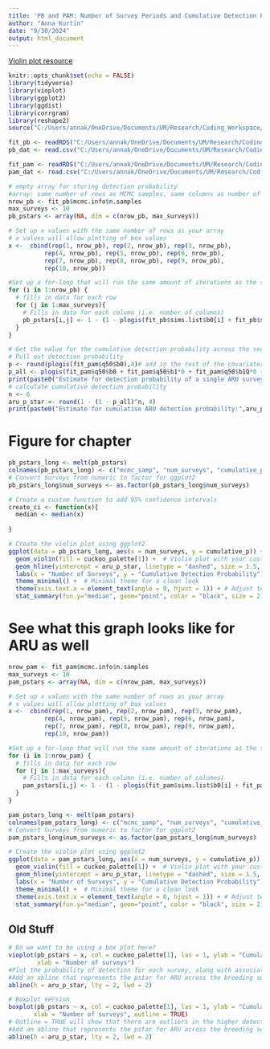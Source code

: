 ```yaml
---
title: 'PB and PAM: Number of Survey Periods and Cumulative Detection Probability'
author: "Anna Kurtin"
date: "9/30/2024"
output: html_document
---
```


[Violin plot resource](http://www.sthda.com/english/wiki/ggplot2-violin-plot-quick-start-guide-r-software-and-data-visualization)

```R
knitr::opts_chunk$set(echo = FALSE)
library(tidyverse)
library(vioplot)
library(ggplot2)
library(ggdist)
library(corrgram)
library(reshape2)
source("C:/Users/annak/OneDrive/Documents/UM/Research/Coding_Workspace/Cuckoo-Research/R_Scripts/5_Visualization/Create_HexCodes_CuckooColorBlind.R")

```


```R
fit_pb <- readRDS("C:/Users/annak/OneDrive/Documents/UM/Research/Coding_Workspace/Cuckoo-Research/R_Scripts/2_Analyses/Methods_Chapter/Playback_Model/Models_Ran_Outputs/JAGS_PBMod2.txt")
pb_dat <- read.csv("C:/Users/annak/OneDrive/Documents/UM/Research/Coding_Workspace/Cuckoo-Research/Data/Playback_Results/2023/Outputs/2023_PBData_FormatforOccModSCALED_8-6-24.csv")

fit_pam <- readRDS("C:/Users/annak/OneDrive/Documents/UM/Research/Coding_Workspace/Cuckoo-Research/R_Scripts/2_Analyses/Methods_Chapter/ARU_Model/Models_Ran_Outputs/MetChap_ARUMod2.Rdata")
pam_dat <- read.csv("C:/Users/annak/OneDrive/Documents/UM/Research/Coding_Workspace/Cuckoo-Research/Data/Habitat_Model_Covariates/HabChap_DetOccCovsFull_SCALED_8-12.csv")
```


```R
# empty array for storing detection probability
#array: same number of rows as MCMC samples, same columns as number of surveys you want to investigate
nrow_pb <- fit_pb$mcmc.info$n.samples
max_surveys <- 10
pb_pstars <- array(NA, dim = c(nrow_pb, max_surveys))

# Set up x values with the same number of rows as your array
# x values will allow plotting of box values
x <-  cbind(rep(1, nrow_pb), rep(2, nrow_pb), rep(3, nrow_pb), 
          rep(4, nrow_pb), rep(5, nrow_pb), rep(6, nrow_pb), 
          rep(7, nrow_pb), rep(8, nrow_pb), rep(9, nrow_pb), 
          rep(10, nrow_pb))

#Set up a for-loop that will run the same amount of iterations as the samples produced in the MCMC
for (i in 1:nrow_pb) { 
  # fills in data for each row 
  for (j in 1:max_surveys){ 
    # Fills in data for each column (i.e. number of columns)
    pb_pstars[i,j] <- 1 - (1 - plogis(fit_pb$sims.list$b0[i] + fit_pb$sims.list$b1[i]*0 + fit_pb$sims.list$b1Q[i]*0)+ fit_pb$sims.list$b3[i]*0+ fit_pb$sims.list$b4[i]*0)^j #Calculate estimated maximum detection probability for each survey using mean probability calculated in the MCMC 
  } 
}
```
```R
# Get the value for the cumulative detection probability across the season for PAM
# Pull out detection probability
p <- round(plogis(fit_pam$q50$b0),4)# add in the rest of the covariates and see what this does?
p_all <- plogis(fit_pam$q50$b0 + fit_pam$q50$b1*0 + fit_pam$q50$b1Q*0 + fit_pam$q50$b3*0 + fit_pam$q50$b4*0 + fit_pam$q50$b5*0)
print(paste0("Estimate for detection probability of a single ARU survey:",p_all))
# calculate cumulative detection probability
n <- 6
aru_p_star <- round(1 - (1 - p_all)^n, 4)
print(paste0("Estimate for cumulative ARU detection probability:",aru_p_star))
```

# Figure for chapter

```R
pb_pstars_long <- melt(pb_pstars)
colnames(pb_pstars_long) <- c("mcmc_samp", "num_surveys", "cumulative_p")
# Convert Surveys from numeric to factor for ggplot2
pb_pstars_long$num_surveys <- as.factor(pb_pstars_long$num_surveys)

# Create a custom function to add 95% confidence intervals
create_ci <- function(x){
  median <- median(x)
  
}

# Create the violin plot using ggplot2
ggplot(data = pb_pstars_long, aes(x = num_surveys, y = cumulative_p)) + 
  geom_violin(fill = cuckoo_palette[1]) +  # Violin plot with your custom color
  geom_hline(yintercept = aru_p_star, linetype = "dashed", size = 1.5, color = "gray") +  # Dashed line for pstar
  labs(x = "Number of Surveys", y = "Cumulative Detection Probability") +  # Axis labels
  theme_minimal() +  # Minimal theme for a clean look
  theme(axis.text.x = element_text(angle = 0, hjust = 1)) + # Adjust text angle and position
  stat_summary(fun.y="median", geom="point", color = "black", size = 2)
```




# See what this graph looks like for ARU as well 
```R
nrow_pam <- fit_pam$mcmc.info$n.samples
max_surveys <- 10
pam_pstars <- array(NA, dim = c(nrow_pam, max_surveys))

# Set up x values with the same number of rows as your array
# x values will allow plotting of box values
x <-  cbind(rep(1, nrow_pam), rep(2, nrow_pam), rep(3, nrow_pam), 
          rep(4, nrow_pam), rep(5, nrow_pam), rep(6, nrow_pam), 
          rep(7, nrow_pam), rep(8, nrow_pam), rep(9, nrow_pam), 
          rep(10, nrow_pam))

#Set up a for-loop that will run the same amount of iterations as the samples produced in the MCMC
for (i in 1:nrow_pam) { 
  # fills in data for each row 
  for (j in 1:max_surveys){ 
    # Fills in data for each column (i.e. number of columns)
    pam_pstars[i,j] <- 1 - (1 - plogis(fit_pam$sims.list$b0[i] + fit_pam$sims.list$b1[i]*0 + fit_pam$sims.list$b1Q[i]*0 + fit_pam$sims.list$b3[i]*0 + fit_pam$sims.list$b4[i]*0 + fit_pam$sims.list$b5[i]*0))^j #Calculate estimated maximum detection probability for each survey using mean probability calculated in the MCMC 
  } 
}
```
```R
pam_pstars_long <- melt(pam_pstars)
colnames(pam_pstars_long) <- c("mcmc_samp", "num_surveys", "cumulative_p")
# Convert Surveys from numeric to factor for ggplot2
pam_pstars_long$num_surveys <- as.factor(pam_pstars_long$num_surveys)

# Create the violin plot using ggplot2
ggplot(data = pam_pstars_long, aes(x = num_surveys, y = cumulative_p)) + 
  geom_violin(fill = cuckoo_palette[1]) +  # Violin plot with your custom color
  geom_hline(yintercept = aru_p_star, linetype = "dashed", size = 1.5, color = "gray") +  # Dashed line for pstar
  labs(x = "Number of Surveys", y = "Cumulative Detection Probability") +  # Axis labels
  theme_minimal() +  # Minimal theme for a clean look
  theme(axis.text.x = element_text(angle = 0, hjust = 1)) + # Adjust text angle and position
  stat_summary(fun.y="median", geom="point", color = "black", size = 2)
```


## Old Stuff

```R
# Do we want to be using a box plot here?
vioplot(pb_pstars ~ x, col = cuckoo_palette[1], las = 1, ylab = "Cumulative Detection Probability", 
        xlab = "Number of surveys")
#Plot the probability of detection for each survey, along with associated confidence intervals 
#Add an abline that represents the pstar for ARU across the breeding season
abline(h = aru_p_star, lty = 2, lwd = 2)

# Boxplot version
boxplot(pb_pstars ~ x, col = cuckoo_palette[1], las = 1, ylab = "Cumulative Detection Probability", 
       xlab = "Number of surveys", outline = TRUE)
# Outline = TRUE will show that there are outliers in the higher detection surveys
#Add an abline that represents the pstar for ARU across the breeding season
abline(h = aru_p_star, lty = 2, lwd = 2)
```